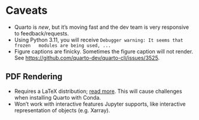 # Caveats

* Quarto is _new_, but it's moving fast and the dev team is very responsive to
  feedback/requests.
* Using Python 3.11, you will receive `Debugger warning: It seems that frozen
  modules are being used, ...`
* Figure captions are finicky. Sometimes the figure caption will not render. See
  [https://github.com/quarto-dev/quarto-cli/issues/3525](https://github.com/quarto-dev/quarto-cli/issues/3525).


## PDF Rendering

* Requires a LaTeX distribution; [read
  more](https://quarto.org/docs/output-formats/pdf-engine.html). This will
  cause challenges when installing Quarto with Conda.
* Won't work with interactive features Jupyter supports, like interactive
  representation of objects (e.g. Xarray).
